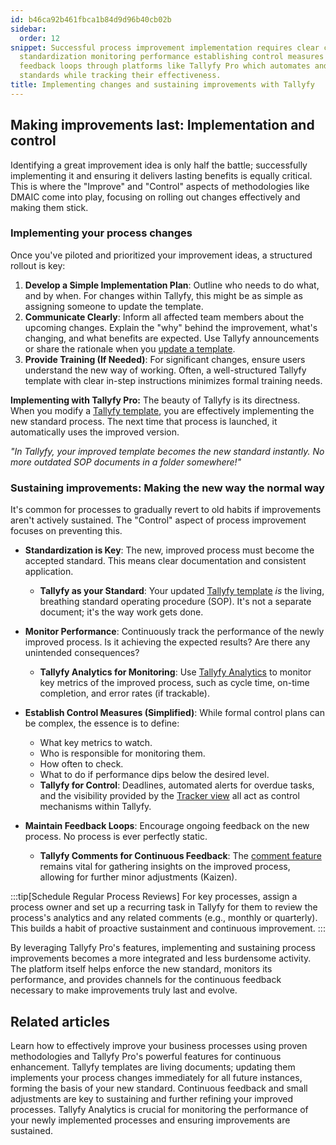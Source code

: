 ```yaml
---
id: b46ca92b461fbca1b84d9d96b40cb02b
sidebar:
  order: 12
snippet: Successful process improvement implementation requires clear communication
  standardization monitoring performance establishing control measures and maintaining
  feedback loops through platforms like Tallyfy Pro which automates and enforces new
  standards while tracking their effectiveness.
title: Implementing changes and sustaining improvements with Tallyfy
---
```


## Making improvements last: Implementation and control

Identifying a great improvement idea is only half the battle; successfully implementing it and ensuring it delivers lasting benefits is equally critical. This is where the "Improve" and "Control" aspects of methodologies like DMAIC come into play, focusing on rolling out changes effectively and making them stick.

### Implementing your process changes

Once you've piloted and prioritized your improvement ideas, a structured rollout is key:

1.  **Develop a Simple Implementation Plan**: Outline who needs to do what, and by when. For changes within Tallyfy, this might be as simple as assigning someone to update the template.
2.  **Communicate Clearly**: Inform all affected team members about the upcoming changes. Explain the "why" behind the improvement, what's changing, and what benefits are expected. Use Tallyfy announcements or share the rationale when you [update a template](/products/pro/documenting/templates/edit-templates/).
3.  **Provide Training (If Needed)**: For significant changes, ensure users understand the new way of working. Often, a well-structured Tallyfy template with clear in-step instructions minimizes formal training needs.

**Implementing with Tallyfy Pro:**
The beauty of Tallyfy is its directness. When you modify a [Tallyfy template](/products/pro/documenting/templates/what-is-a-template/), you are effectively implementing the new standard process. The next time that process is launched, it automatically uses the improved version.

*"In Tallyfy, your improved template becomes the new standard instantly. No more outdated SOP documents in a folder somewhere!"*

### Sustaining improvements: Making the new way the normal way

It's common for processes to gradually revert to old habits if improvements aren't actively sustained. The "Control" aspect of process improvement focuses on preventing this.

-   **Standardization is Key**: The new, improved process must become the accepted standard. This means clear documentation and consistent application.
    *   **Tallyfy as your Standard**: Your updated [Tallyfy template](/products/pro/documenting/templates/what-is-a-template/) *is* the living, breathing standard operating procedure (SOP). It's not a separate document; it's the way work gets done.

-   **Monitor Performance**: Continuously track the performance of the newly improved process. Is it achieving the expected results? Are there any unintended consequences?
    *   **Tallyfy Analytics for Monitoring**: Use [Tallyfy Analytics](/products/pro/integrations/analytics/) to monitor key metrics of the improved process, such as cycle time, on-time completion, and error rates (if trackable).

-   **Establish Control Measures (Simplified)**: While formal control plans can be complex, the essence is to define:
    -   What key metrics to watch.
    -   Who is responsible for monitoring them.
    -   How often to check.
    -   What to do if performance dips below the desired level.
    *   **Tallyfy for Control**: Deadlines, automated alerts for overdue tasks, and the visibility provided by the [Tracker view](/products/pro/tracking-and-tasks/tracker-view/) all act as control mechanisms within Tallyfy.

-   **Maintain Feedback Loops**: Encourage ongoing feedback on the new process. No process is ever perfectly static.
    *   **Tallyfy Comments for Continuous Feedback**: The [comment feature](/products/pro/tracking-and-tasks/tasks/how-to-report-and-resolve-issues-in-tallyfy/) remains vital for gathering insights on the improved process, allowing for further minor adjustments (Kaizen).

:::tip[Schedule Regular Process Reviews]
For key processes, assign a process owner and set up a recurring task in Tallyfy for them to review the process's analytics and any related comments (e.g., monthly or quarterly). This builds a habit of proactive sustainment and continuous improvement.
:::

By leveraging Tallyfy Pro's features, implementing and sustaining process improvements becomes a more integrated and less burdensome activity. The platform itself helps enforce the new standard, monitors its performance, and provides channels for the continuous feedback necessary to make improvements truly last and evolve.


## Related articles

<CardGrid>
  <LinkTitleCard header="<b>Process improvement with Tallyfy: a comprehensive guide</b>" href="../" >Learn how to effectively improve your business processes using proven methodologies and Tallyfy Pro's powerful features for continuous enhancement.</LinkTitleCard>
  <LinkTitleCard header="<b>Documenting > Templates > What is a template?</b>" href="../../../documenting/templates/what-is-a-template/" >Tallyfy templates are living documents; updating them implements your process changes immediately for all future instances, forming the basis of your new standard.</LinkTitleCard>
  <LinkTitleCard header="<b>Kaizen: making continuous small improvements with Tallyfy</b>" href="../kaizen-making-continuous-small-improvements-with-tallyfy/" >Continuous feedback and small adjustments are key to sustaining and further refining your improved processes.</LinkTitleCard>
  <LinkTitleCard header="<b>Gathering data and using Tallyfy analytics for insights</b>" href="../gathering-data-and-using-tallyfy-analytics-for-insights/" >Tallyfy Analytics is crucial for monitoring the performance of your newly implemented processes and ensuring improvements are sustained.</LinkTitleCard>
</CardGrid>